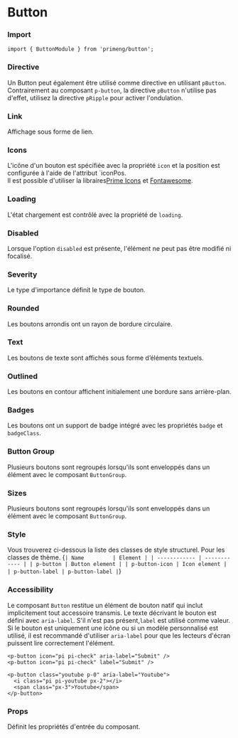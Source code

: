 
<Meta of={ButtonStories} />

# Button

### Import
```
import { ButtonModule } from 'primeng/button';
```

### Directive
Un Button peut également être utilisé comme directive en utilisant `pButton`.
Contrairement au composant `p-button`, la directive `pButton` n'utilise pas d'effet, utilisez la directive `pRipple` pour activer l'ondulation.
<Canvas of={ButtonStories.Directive} />

### Link
Affichage sous forme de lien.
<Canvas of={ButtonStories.Link} />

### Icons
L'icône d'un bouton est spécifiée avec la propriété `icon` et la position est configurée à l'aide de l'attribut `iconPos.\
Il est possible d'utiliser la libraires[Prime Icons](?path=/docs/system-primeicons--docs) et [Fontawesome](https://fontawesome.com/icons).
<Canvas of={ButtonStories.Icons} />

### Loading
L'état chargement est contrôlé avec la propriété de `loading`.
<Canvas of={ButtonStories.Loading} />

### Disabled
Lorsque l'option `disabled` est présente, l'élément ne peut pas être modifié ni focalisé.
<Canvas of={ButtonStories.Disabled} />

### Severity
Le type d'importance définit le type de bouton.
<Canvas of={ButtonStories.Severity} />

### Rounded
Les boutons arrondis ont un rayon de bordure circulaire.
<Canvas of={ButtonStories.Rounded} />

### Text
Les boutons de texte sont affichés sous forme d’éléments textuels.
<Canvas of={ButtonStories.Text} />

### Outlined
Les boutons en contour affichent initialement une bordure sans arrière-plan.
<Canvas of={ButtonStories.Outlined} />

### Badges
Les boutons ont un support de badge intégré avec les propriétés `badge` et `badgeClass`.
<Canvas of={ButtonStories.Badges} />

### Button Group
Plusieurs boutons sont regroupés lorsqu'ils sont enveloppés dans un élément avec le composant `ButtonGroup`.
<Canvas of={ButtonStories.ButtonGroup} />

### Sizes
Plusieurs boutons sont regroupés lorsqu'ils sont enveloppés dans un élément avec le composant `ButtonGroup`.
<Canvas of={ButtonStories.Sizes} />


### Style
Vous trouverez ci-dessous la liste des classes de style structurel. Pour les classes de thème.
<Markdown>
  {`
| Name         | Element |
| ------------ | ------------ |
| p-button | Button element |
| p-button-icon | Icon element |
| p-button-label | p-button-label |
`}
</Markdown>

### Accessibility
Le composant `Button` restitue un élément de bouton natif qui inclut implicitement tout accessoire transmis.
Le texte décrivant le bouton est défini avec `aria-label`.
S'il n'est pas présent,`label` est utilisé comme valeur.
Si le bouton est uniquement une icône ou si un modèle personnalisé est utilisé,
il est recommandé d'utiliser `aria-label` pour que les lecteurs d'écran puissent lire correctement l'élément.

```
<p-button icon="pi pi-check" aria-label="Submit" />
<p-button icon="pi pi-check" label="Submit" />

<p-button class="youtube p-0" aria-label="Youtube">
  <i class="pi pi-youtube px-2"></i>
  <span class="px-3">Youtube</span>
</p-button>
```

### Props
Définit les propriétés d'entrée du composant.
<Controls of={ButtonStories.Default} />
